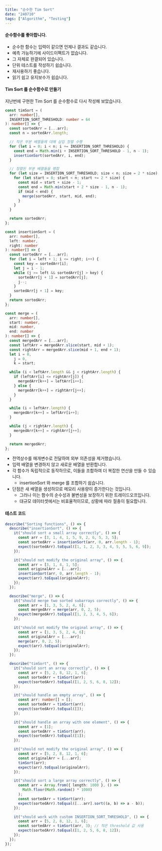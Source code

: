 ```yaml
---
title: "순수한 Tim Sort"
date: "240710"
tags: ["Algorithm", "Testing"]
---
```


#### 순수함수를 좋아합니다.

- 순수한 함수는 입력이 같으면 언제나 결과도 같습니다.
- 예측 가능하기에 사이드이펙트가 없습니다.
- 그 자체로 완결되어 있습니다.
- 단위 테스트를 작성하기 쉽습니다.
- 재사용하기 좋습니다.
- 읽기 쉽고 유지보수가 쉽습니다.

#### Tim Sort 를 순수함수로 만들기

지난번에 구현한 Tim Sort 를 순수함수로 다시 작성해 보았습니다.

```ts
const timSort = (
  arr: number[],
  INSERTION_SORT_THRESHOLD: number = 64
): number[] => {
  const sortedArr = [...arr];
  const n = sortedArr.length;

  // 작은 부분 배열들에 대해 삽입 정렬 수행
  for (let i = 0; i < n; i += INSERTION_SORT_THRESHOLD) {
    const end = Math.min(i + INSERTION_SORT_THRESHOLD - 1, n - 1);
    insertionSort(sortedArr, i, end);
  }

  // 정렬된 부분 배열들을 병합
  for (let size = INSERTION_SORT_THRESHOLD; size < n; size = 2 * size) {
    for (let start = 0; start < n; start += 2 * size) {
      const mid = start + size - 1;
      const end = Math.min(start + 2 * size - 1, n - 1);
      if (mid < end) {
        merge(sortedArr, start, mid, end);
      }
    }
  }

  return sortedArr;
};

const insertionSort = (
  arr: number[],
  left: number,
  right: number
): number[] => {
  const sortedArr = [...arr];
  for (let i = left + 1; i <= right; i++) {
    const key = sortedArr[i];
    let j = i - 1;
    while (j >= left && sortedArr[j] > key) {
      sortedArr[j + 1] = sortedArr[j];
      j--;
    }
    sortedArr[j + 1] = key;
  }
  return sortedArr;
};

const merge = (
  arr: number[],
  start: number,
  mid: number,
  end: number
): number[] => {
  const mergedArr = [...arr];
  const leftArr = mergedArr.slice(start, mid + 1);
  const rightArr = mergedArr.slice(mid + 1, end + 1);
  let i = 0,
    j = 0,
    k = start;

  while (i < leftArr.length && j < rightArr.length) {
    if (leftArr[i] <= rightArr[j]) {
      mergedArr[k++] = leftArr[i++];
    } else {
      mergedArr[k++] = rightArr[j++];
    }
  }

  while (i < leftArr.length) {
    mergedArr[k++] = leftArr[i++];
  }

  while (j < rightArr.length) {
    mergedArr[k++] = rightArr[j++];
  }

  return mergedArr;
};
```

- 전역상수를 매개변수로 전달하여 외부 의존성을 제거했습니다.
- 입력 배열을 변경하지 않고 새로운 배열을 반환합니다.
- 각 함수가 독립적으로 동작하므로, 이들을 조합하여 더 복잡한 연산을 만들 수 있습니다.
  - insertionSort 와 merge 를 조합하기 쉽습니다.
- 단점은 새 배열을 생성하므로 메모리 사용량이 증가한다는 것입니다.
  - 그러나 이는 함수의 순수성과 불변성을 보장하기 위한 트레이드오프입니다.
  - 대규모 데이터셋에서는 비효율적이므로, 상황에 따라 절충이 필요합니다.

#### 테스트 코드

```ts
describe("Sorting functions", () => {
  describe("insertionSort", () => {
    it("should sort a small array correctly", () => {
      const arr = [3, 1, 4, 1, 5, 9, 2, 6, 5, 3, 5];
      const sortedArr = insertionSort(arr, 0, arr.length - 1);
      expect(sortedArr).toEqual([1, 1, 2, 3, 3, 4, 5, 5, 5, 6, 9]);
    });

    it("should not modify the original array", () => {
      const arr = [3, 1, 4, 1, 5];
      const originalArr = [...arr];
      insertionSort(arr, 0, arr.length - 1);
      expect(arr).toEqual(originalArr);
    });
  });

  describe("merge", () => {
    it("should merge two sorted subarrays correctly", () => {
      const arr = [1, 3, 5, 2, 4, 6];
      const mergedArr = merge(arr, 0, 2, 5);
      expect(mergedArr).toEqual([1, 2, 3, 4, 5, 6]);
    });

    it("should not modify the original array", () => {
      const arr = [1, 3, 5, 2, 4, 6];
      const originalArr = [...arr];
      merge(arr, 0, 2, 5);
      expect(arr).toEqual(originalArr);
    });
  });

  describe("timSort", () => {
    it("should sort an array correctly", () => {
      const arr = [5, 2, 8, 12, 1, 6];
      const sortedArr = timSort(arr);
      expect(sortedArr).toEqual([1, 2, 5, 6, 8, 12]);
    });

    it("should handle an empty array", () => {
      const arr: number[] = [];
      const sortedArr = timSort(arr);
      expect(sortedArr).toEqual([]);
    });

    it("should handle an array with one element", () => {
      const arr = [1];
      const sortedArr = timSort(arr);
      expect(sortedArr).toEqual([1]);
    });

    it("should not modify the original array", () => {
      const arr = [5, 2, 8, 12, 1, 6];
      const originalArr = [...arr];
      timSort(arr);
      expect(arr).toEqual(originalArr);
    });

    it("should sort a large array correctly", () => {
      const arr = Array.from({ length: 1000 }, () =>
        Math.floor(Math.random() * 1000)
      );
      const sortedArr = timSort(arr);
      expect(sortedArr).toEqual([...arr].sort((a, b) => a - b));
    });

    it("should work with custom INSERTION_SORT_THRESHOLD", () => {
      const arr = [5, 2, 8, 12, 1, 6];
      const sortedArr = timSort(arr, 3); // 작은 threshold 값 사용
      expect(sortedArr).toEqual([1, 2, 5, 6, 8, 12]);
    });
  });
});
```
